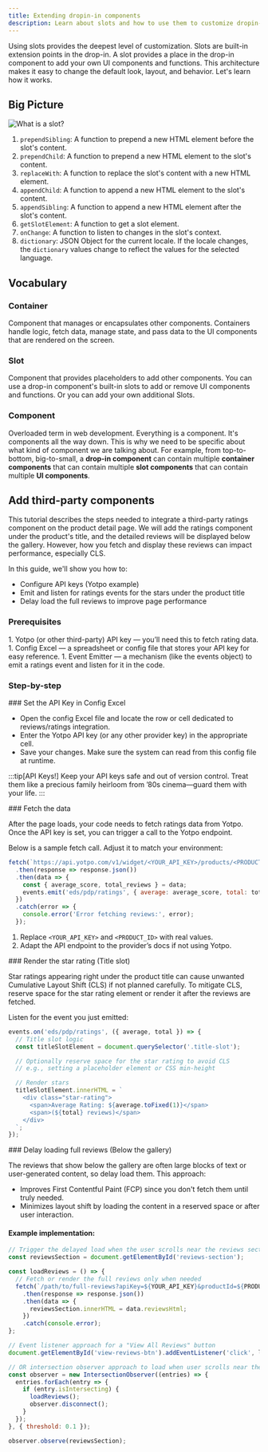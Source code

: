 ```yaml
---
title: Extending dropin-in components
description: Learn about slots and how to use them to customize dropin-in components.
---
```



Using slots provides the deepest level of customization. Slots are built-in extension points in the drop-in. A slot provides a place in the drop-in component to add your own UI components and functions. This architecture makes it easy to change the default look, layout, and behavior. Let's learn how it works.

## Big Picture

<Diagram caption="What is a slot?">![What is a slot?](@images/slots/what-is-a-slot.svg)</Diagram>

<Callouts>

1. `prependSibling`: A function to prepend a new HTML element before the slot's content.
1. `prependChild`: A function to prepend a new HTML element to the slot's content.
1. `replaceWith`: A function to replace the slot's content with a new HTML element.
1. `appendChild`: A function to append a new HTML element to the slot's content.
1. `appendSibling`: A function to append a new HTML element after the slot's content.
1. `getSlotElement`: A function to get a slot element.
1. `onChange`: A function to listen to changes in the slot's context.
1. `dictionary`: JSON Object for the current locale. If the locale changes, the `dictionary` values change to reflect the values for the selected language.

</Callouts>

## Vocabulary

<Vocabulary>

### Container

Component that manages or encapsulates other components. Containers handle logic, fetch data, manage state, and pass data to the UI components that are rendered on the screen.

### Slot

Component that provides placeholders to add other components. You can use a drop-in component's built-in slots to add or remove UI components and functions. Or you can add your own additional Slots.

### Component

Overloaded term in web development. Everything is a component. It's components all the way down. This is why we need to be specific about what kind of component we are talking about. For example, from top-to-bottom, big-to-small, a **drop-in component** can contain multiple **container components** that can contain multiple **slot components** that can contain multiple **UI components**.

</Vocabulary>

## Add third-party components

This tutorial describes the steps needed to integrate a third-party ratings component on the product detail page. We will add the ratings component under the product's title, and the detailed reviews will be displayed below the gallery. However, how you fetch and display these reviews can impact performance, especially CLS.

In this guide, we'll show you how to:

- Configure API keys (Yotpo example)
- Emit and listen for ratings events for the stars under the product title
- Delay load the full reviews to improve page performance

### Prerequisites

<Steps>
1. Yotpo (or other third-party) API key — you’ll need this to fetch rating data.
1. Config Excel — a spreadsheet or config file that stores your API key for easy reference.
1. Event Emitter — a mechanism (like the events object) to emit a ratings event and listen for it in the code.
</Steps>

### Step-by-step

<Tasks>

<Task>
### Set the API Key in Config Excel

- Open the config Excel file and locate the row or cell dedicated to reviews/ratings integration.
- Enter the Yotpo API key (or any other provider key) in the appropriate cell.
- Save your changes. Make sure the system can read from this config file at runtime.

:::tip[API Keys!]
Keep your API keys safe and out of version control. Treat them like a precious family heirloom from ’80s cinema—guard them with your life.
:::

</Task>

<Task>
### Fetch the data

After the page loads, your code needs to fetch ratings data from Yotpo. Once the API key is set, you can trigger a call to the Yotpo endpoint.

Below is a sample fetch call. Adjust it to match your environment:

```js
fetch(`https://api.yotpo.com/v1/widget/<YOUR_API_KEY>/products/<PRODUCT_ID>/reviews`)
  .then(response => response.json())
  .then(data => {
    const { average_score, total_reviews } = data;
    events.emit('eds/pdp/ratings', { average: average_score, total: total_reviews });
  })
  .catch(error => {
    console.error('Error fetching reviews:', error);
  });
```

1. Replace `<YOUR_API_KEY>` and `<PRODUCT_ID>` with real values.
2. Adapt the API endpoint to the provider’s docs if not using Yotpo.

</Task>

<Task>
### Render the star rating (Title slot)

Star ratings appearing right under the product title can cause unwanted Cumulative Layout Shift (CLS) if not planned carefully. To mitigate CLS, reserve space for the star rating element or render it after the reviews are fetched.

Listen for the event you just emitted:

```js
events.on('eds/pdp/ratings', ({ average, total }) => {
  // Title slot logic
  const titleSlotElement = document.querySelector('.title-slot');

  // Optionally reserve space for the star rating to avoid CLS
  // e.g., setting a placeholder element or CSS min-height

  // Render stars
  titleSlotElement.innerHTML = `
    <div class="star-rating">
      <span>Average Rating: ${average.toFixed(1)}</span>
      <span>(${total} reviews)</span>
    </div>
  `;
});
```
</Task>

<Task>
### Delay loading full reviews (Below the gallery)

The reviews that show below the gallery are often large blocks of text or user-generated content, so delay load them. This approach:

- Improves First Contentful Paint (FCP) since you don't fetch them until truly needed.
- Minimizes layout shift by loading the content in a reserved space or after user interaction.

#### Example implementation:

```js
// Trigger the delayed load when the user scrolls near the reviews section or clicks "View All Reviews"
const reviewsSection = document.getElementById('reviews-section');

const loadReviews = () => {
  // Fetch or render the full reviews only when needed
  fetch(`/path/to/full-reviews?apiKey=${YOUR_API_KEY}&productId=${PRODUCT_ID}`)
    .then(response => response.json())
    .then(data => {
      reviewsSection.innerHTML = data.reviewsHtml;
    })
    .catch(console.error);
};

// Event listener approach for a "View All Reviews" button
document.getElementById('view-reviews-btn').addEventListener('click', loadReviews);

// OR intersection observer approach to load when user scrolls near the section
const observer = new IntersectionObserver((entries) => {
  entries.forEach(entry => {
    if (entry.isIntersecting) {
      loadReviews();
      observer.disconnect();
    }
  });
}, { threshold: 0.1 });

observer.observe(reviewsSection);
```


</Task>

</Tasks>
